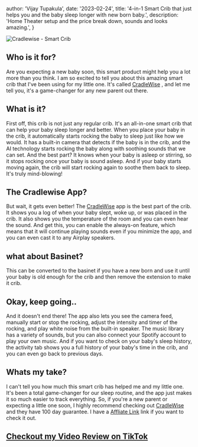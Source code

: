   author: 'Vijay Tupakula',
  date: '2023-02-24',
  title: '4-in-1 Smart Crib that just helps you and the baby sleep longer with new born baby.',
  description:
    'Home Theater setup and the price break down, sounds and looks amazing.',
}


<Image src={crib} alt='Cradlewise - Smart Crib' />

## **Who is it for?**
Are you expecting a new baby soon, this smart product might help you a lot more than you think. I am so excited to tell you about this amazing smart crib that I've been using for my little one. It's called [CradleWise](https://cradlewise.com?aff=26) , and let me tell you, it's a game-changer for any new parent out there.

## **What is it?**
First off, this crib is not just any regular crib. It's an all-in-one smart crib that can help your baby sleep longer and better. When you place your baby in the crib, it automatically starts rocking the baby to sleep just like how we would. It has a built-in camera that detects if the baby is in the crib, and the AI technology starts rocking the baby along with soothing sounds that we can set. And the best part? It knows when your baby is asleep or stirring, so it stops rocking once your baby is sound asleep. And if your baby starts moving again, the crib will start rocking again to soothe them back to sleep. It's truly mind-blowing!

## **The Cradlewise App?**

But wait, it gets even better! The [CradleWise](https://cradlewise.com?aff=26) app is the best part of the crib. It shows you a log of when your baby slept, woke up, or was placed in the crib. It also shows you the temperature of the room and you can even hear the sound. And get this, you can enable the always-on feature, which means that it will continue playing sounds even if you minimize the app, and you can even cast it to any Airplay speakers.

## **what about Basinet?**

This can be converted to the basinet if you have a new born and use it until your baby is old enough for the crib and then remove the extension to make it crib.

## **Okay, keep going..**

And it doesn't end there! The app also lets you see the camera feed, manually start or stop the rocking, adjust the intensity and timer of the rocking, and play white noise from the built-in speaker. The music library has a variety of sounds, but you can also connect your Spotify account to play your own music. And if you want to check on your baby's sleep history, the activity tab shows you a full history of your baby's time in the crib, and you can even go back to previous days.

## **Whats my take?**
I can't tell you how much this smart crib has helped me and my little one. It's been a total game-changer for our sleep routine, and the app just makes it so much easier to track everything. So, if you're a new parent or expecting a little one soon, I highly recommend checking out [CradleWise](https://cradlewise.com?aff=26) and they have 100 day guarantee. I have a [Affliate Link](https://cradlewise.com?aff=26) link if you want to check it out.

## [Checkout my Video Review on TikTok](https://www.tiktok.com/@vijaysmarthome/video/7203741891123318059)